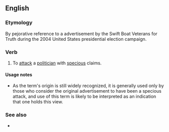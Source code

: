 ==English==

===Etymology===
By pejorative reference to a advertisement by the Swift Boat Veterans for Truth during the 2004 United States presidential election campaign.

===Verb===
{{en-verb}}

# {{US|politics|pejorative}} To [[attack]] a [[politician]] with [[specious]] claims.

====Usage notes====
* As the term's origin is still widely recognized, it is generally used only by those who consider the original advertisement to have been a specious attack, and use of this term is likely to be interpreted as an indication that one holds this view.

===See also===
* {{projectlink|pedia|swiftboating}}